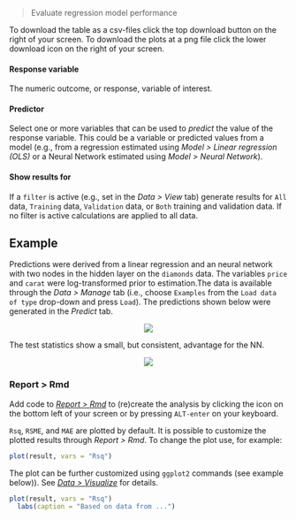 > Evaluate regression model performance

To download the table as a csv-files click the top download button on the right of your screen. To download the plots at a png file click the lower download icon on the right of your screen.

#### Response variable

The numeric outcome, or response, variable of interest.

#### Predictor

Select one or more variables that can be used to _predict_ the value of the response variable. This could be a variable or predicted values from a model (e.g., from a regression estimated using _Model > Linear regression (OLS)_ or a Neural Network estimated using _Model > Neural Network_).

#### Show results for

If a `filter` is active (e.g., set in the _Data > View_ tab) generate results for `All` data, `Training` data, `Validation` data, or `Both` training and validation data. If no filter is active calculations are applied to all data.

## Example

Predictions were derived from a linear regression and an neural network with two nodes in the hidden layer on the `diamonds` data. The variables `price` and `carat` were log-transformed prior to estimation.The data is available through the _Data > Manage_ tab (i.e., choose `Examples` from the `Load data of type` drop-down and press `Load`). The predictions shown below were generated in the _Predict_ tab.

<p align="center"><img src="https://radiant-rstats.github.io/docs/model/figures_model//evalreg_nn.png"></p>

The test statistics show a small, but consistent, advantage for the NN.

<p align="center"><img src="https://radiant-rstats.github.io/docs/model/figures_model//evalreg_summary_plot.png"></p>

### Report > Rmd

Add code to <a href="https://radiant-rstats.github.io/docs/data/report.html" target="_blank">_Report > Rmd_</a> to (re)create the analysis by clicking the <i title="report results" class="fa fa-edit"></i> icon on the bottom left of your screen or by pressing `ALT-enter` on your keyboard. 

`Rsq`, `RSME`, and `MAE` are plotted by default. It is possible to customize the plotted results through _Report > Rmd_. To change the plot use, for example: 

```r
plot(result, vars = "Rsq")
```

The plot can be further customized using `ggplot2` commands (see example below)). See <a href="https://radiant-rstats.github.io/docs/data/visualize.html" target="_blank">_Data > Visualize_</a> for details.

```r
plot(result, vars = "Rsq")
  labs(caption = "Based on data from ...")
```
